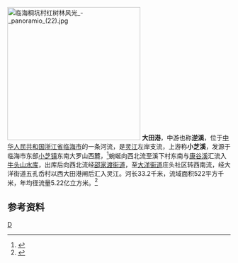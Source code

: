 [[File:临海桐坑村红树林风光_-_panoramio_(22).jpg|300px]]
'''大田港'''，中游也称'''逆溪'''，位于[[中华人民共和国|中华人民共和国]][[浙江省|浙江省]][[临海市|临海市]]的一条河流，是[[灵江|灵江]]左岸支流，上游称'''小芝溪'''，发源于临海市东部[[小芝镇|小芝镇]]东南大罗山西麓，<ref>{{cite news |author1=何邦爵 |title=小芝 |url=http://paper.taizhou.com.cn/tzrb/html/2016-07/27/content_710681.htm |accessdate=2021-01-19 |work=台州日报 |date=2016年7月27日 |archive-date=2021-01-27 |archive-url=https://web.archive.org/web/20210127220816/http://paper.taizhou.com.cn/tzrb/html/2016-07/27/content_710681.htm |dead-url=no }}</ref>蜿蜒向西北流至溪下村东南与[[康谷溪|康谷溪]]汇流入[[牛头山水库|牛头山水库]]，出库后向西北流经[[邵家渡街道|邵家渡街道]]，至[[大洋街道_(临海市)|大洋街道]]庄头社区转西南流，经大洋街道五孔岙村以西大田港闸后汇入灵江。河长33.2千米，流域面积522平方千米，年均径流量5.22亿立方米。<ref name="中国河湖大典">{{cite book zh |author=《[[中国河湖大典|中国河湖大典]]》编纂委员会 |title=《中国河湖大典·东南诸河、台湾卷》 |format=M |edition=1 |location=北京 |publisher=中国水利水电出版社 |date=2014年12月 |pages=50页 |id= ISBN 978-7-5170-2765-2}}</ref>

==参考资料==
{{reflist}}

{{China-river-stub}}

[[Category:台州河流|D]]